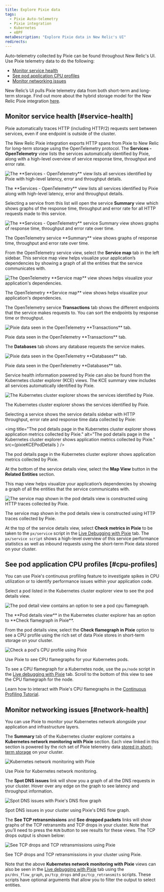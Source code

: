 ```yaml
---
title: Explore Pixie data
tags:
  - Pixie Auto-telemetry
  - Pixie integration
  - Kubernetes
  - eBPF
metaDescription: "Explore Pixie data in New Relic's UI"
redirects:
---
```















Auto-telemetry collected by Pixie can be found throughout New Relic's UI. Use Pixie telemetry data to do the following:

* [Monitor service health](#service-health)
* [See pod application CPU profiles](#cpu-profiles)
* [Monitor networking issues](#network-health)

New Relic’s UI pulls Pixie telemetry data from both short-term and long-term storage. Find out more about the hybrid storage model for the New Relic Pixie integration [here](/docs/kubernetes-pixie/auto-telemetry-pixie/understand-use-data/overview).

## Monitor service health  [#service-health]

Pixie automatically traces HTTP (including HTTP/2) requests sent between services, even if one endpoint is outside of the cluster.

The New Relic Pixie integration exports HTTP spans from Pixie to New Relic for long-term storage using the OpenTelemetry protocol. The **Services - OpenTelemetry** view lists the services automatically identified by Pixie, along with a high-level overview of service response time, throughput and error rate.

<img
  title="The **Services - OpenTelemetry** view lists all services identified by Pixie with high-level latency, error and throughput details."
  alt="The **Services - OpenTelemetry** view lists all services identified by Pixie with high-level latency, error and throughput details."
  src={pixieServicesOtel}
/>

<figcaption>
  The **Services - OpenTelemetry** view lists all services identified by Pixie along with high-level latency, error and throughput details.
</figcaption>

Selecting a service from this list will open the service **Summary** view which shows graphs of the response time, throughput and error rate for all HTTP requests made to this service.

<img
  title="The **Services - OpenTelemetry** service Summary view shows graphs of response time, throughput and error rate over time."
  alt="The **Services - OpenTelemetry** service Summary view shows graphs of response time, throughput and error rate over time."
  src={pixieServicesOtelDetails}
/>

<figcaption>
  The OpenTelemetry service **Summary** view shows graphs of response time, throughput and error rate over time.
</figcaption>

From the OpenTelemetry service view, select the **Service map** tab in the left sidebar. This service map view helps visualize your application’s dependencies by showing a graph of all the entities that the service communicates with.

<img
  title="The OpenTelemetry **Service map** view shows helps visualize your application's dependencies."
  alt="The OpenTelemetry **Service map** view shows helps visualize your application's dependencies."
  src={pixieServiceOtelMap}
/>

<figcaption>
  The OpenTelemetry **Service map** view shows helps visualize your application's dependencies.
</figcaption>

The OpenTelemetry service **Transactions** tab shows the different endpoints that the service makes requests to. You can sort the endpoints by response time or throughput.

<img
  title="Pixie data seen in the OpenTelemetry **Transactions** tab. "
  alt="Pixie data seen in the OpenTelemetry **Transactions** tab. "
  src={pixieServicesOtelTransactions}
/>

<figcaption>
  Pixie data seen in the OpenTelemetry **Transactions** tab.
</figcaption>

The **Databases** tab shows any database requests the service makes.

<img
  title="Pixie data seen in the OpenTelemetry **Databases** tab."
  alt="Pixie data seen in the OpenTelemetry **Databases** tab."
  src={pixieServicesOtelDatabases}
/>

<figcaption>
  Pixie data seen in the OpenTelemetry **Databases** tab.
</figcaption>

Service health information powered by Pixie can also be found from the Kubernetes cluster explorer (KCE) views. The KCE summary view includes all services automatically identified by Pixie.

<img
  title="The Kubernetes cluster explorer shows the services identified by Pixie."
  alt="The Kubernetes cluster explorer shows the services identified by Pixie."
  src={pixieKce}
/>

<figcaption>
  The Kubernetes cluster explorer shows the services identified by Pixie.
</figcaption>

Selecting a service shows the service details sidebar with HTTP throughput, error rate and response time data collected by Pixie:

<img
  title="The pod details page in the Kubernetes cluster explorer shows application metrics collected by Pixie."
  alt="The pod details page in the Kubernetes cluster explorer shows application metrics collected by Pixie."
  src={pixieKCEPodDetails
}
/>

<figcaption>
  The pod details page in the Kubernetes cluster explorer shows application metrics collected by Pixie.
</figcaption>

At the bottom of the service details view, select the **Map View** button in the **Related Entities** section.

This map view helps visualize your application’s dependencies by showing a graph of all the entities that the service communicates with.

<img
  title="The service map shown in the pod details view is constructed using HTTP traces collected by Pixie."
  alt="The service map shown in the pod details view is constructed using HTTP traces collected by Pixie."
  src={pixieKcePodDetailsMap}
/>

<figcaption>
  The service map shown in the pod details view is constructed using HTTP traces collected by Pixie.
</figcaption>

At the top of the service details view, select **Check metrics in Pixie** to be taken to the `px/service` script in the [Live Debugging with Pixie](/docs/kubernetes-pixie/auto-telemetry-pixie/understand-use-data/live-debugging-with-pixie) tab. The `px/service script` shows a high-level overview of this service performance statistics as well as inbound requests using the short-term Pixie data stored on your cluster.

## See pod application CPU profiles  [#cpu-profiles]

You can use Pixie's continuous profiling feature to investigate spikes in CPU utilization or to identify performance issues within your application code.

Select a pod listed in the Kubernetes cluster explorer view to see the pod details view.

<img
  title="The pod detail view contains an option to see a pod cpu flamegraph."
  alt="The pod detail view contains an option to see a pod cpu flamegraph."
  src={pixieKcePod}
/>

<figcaption>
  The **Pod details view** in the Kubernetes cluster explorer has an option to **Check flamegraph in Pixie**.
</figcaption>

From the pod details view, select the **Check flamegraph in Pixie** option to see a CPU profile using the rich set of data Pixie stores in short-term storage on your cluster.

<img
  title="Check a pod's CPU profile using Pixie"
  alt="Check a pod's CPU profile using Pixie"
  src={pixieCpuProfile}
/>

<figcaption>
  Use Pixie to see CPU flamegraphs for your Kubernetes pods.
</figcaption>

To see a CPU flamegraph for a Kubernetes node, use the `px/node` script in the [Live debugging with Pixie](/docs/kubernetes-pixie/auto-telemetry-pixie/understand-use-data/live-debugging-with-pixie) tab. Scroll to the bottom of this view to see the CPU flamegraph for the node.

Learn how to interact with Pixie's CPU flamegraphs in the [Continuous Profiling Tutorial](https://docs.px.dev/tutorials/pixie-101/profiler/).

## Monitor networking issues  [#network-health]

You can use Pixie to monitor your Kubernetes network alongside your application and infrastructure layers.

The **Summary** tab of the Kubernetes cluster explorer contains a **Kubernetes network monitoring with Pixie** section. Each view linked in this section is powered by the rich set of Pixie telemetry data [stored in short-term storage](/docs/kubernetes-pixie/auto-telemetry-pixie/understand-use-data/overview) on your cluster.

<img
  title="Kubernetes network monitoring with Pixie"
  alt="Kubernetes network monitoring with Pixie"
  src={pixieNetworkMonitoring}
/>

<figcaption>
  Use Pixie for Kubernetes network monitoring.
</figcaption>

The **Spot DNS issues** link will show you a graph of all the DNS requests in your cluster. Hover over any edge on the graph to see latency and throughput information.

<img
  title="Spot DNS issues with Pixie's DNS flow graph"
  alt="Spot DNS issues with Pixie's DNS flow graph"
  src={pixieDnsFlowGraph}
/>

<figcaption>
  Spot DNS issues in your cluster using Pixie's DNS flow graph.
</figcaption>

The **See TCP retransmissions** and **See dropped packets** links will show graphs of the TCP retransmits and TCP drops in your cluster. Note that you’ll need to press the `RUN` button to see results for these views. The TCP drops output is shown below:

<img
  title="See TCP drops and TCP retransmissions using Pixie"
  alt="See TCP drops and TCP retransmissions using Pixie"
  src={pixieTcpDrops}
/>

<figcaption>
  See TCP drops and TCP retransmissions in your cluster using Pixie.
</figcaption>

Note that the above **Kubernetes network monitoring with Pixie** views can also be seen in the [Live debugging with Pixie](/docs/kubernetes-pixie/auto-telemetry-pixie/understand-use-data/live-debugging-with-pixie) tab using the `px/dns_flow_graph`, `px/tcp_drops` and `px/tcp_retransmits` scripts. These scripts have optional arguments that allow you to filter the output to select entities.

